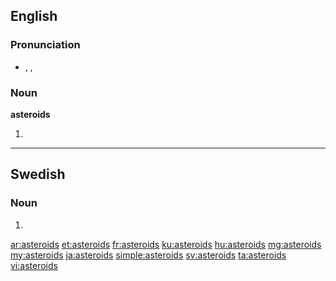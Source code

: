 ==English==

===Pronunciation===
* {{enPR|ăs'tə-roidz"}}, {{IPA|/ˈæstəˌroɪdz/}}, {{X-SAMPA|/"{st@%roIdz/}}

===Noun===
'''asteroids'''

# {{plural of|asteroid}}

----

==Swedish==

===Noun===
{{head|sv|noun form}}

# {{sv-noun-form-indef-gen|asteroid}}

[[ar:asteroids]]
[[et:asteroids]]
[[fr:asteroids]]
[[ku:asteroids]]
[[hu:asteroids]]
[[mg:asteroids]]
[[my:asteroids]]
[[ja:asteroids]]
[[simple:asteroids]]
[[sv:asteroids]]
[[ta:asteroids]]
[[vi:asteroids]]